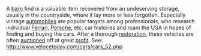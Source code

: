 A [[barn]] find is a valuable item recovered from an undeserving storage, usually in the countryside, where it lay more or less forgotten. Especially vintage [[automobile]]s are popular targets among professionals, who research individual [[Ferrari]], [[Porsche]], etc. car histories and roam the USA in hopes of finding and buying the cars. After a thorough [[restoration]], these vehicles are often [[auction]]ed off at great [[profit]]. See: http://www.velocetoday.com/cars/cars_52.php
